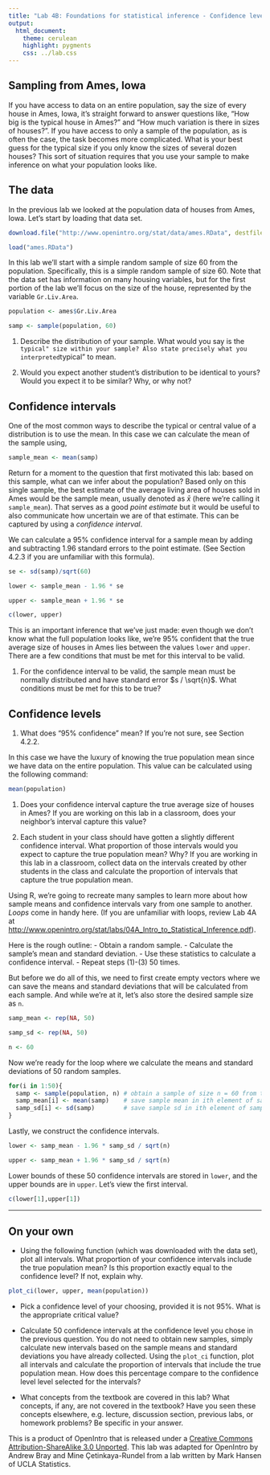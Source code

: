 ```yaml
---
title: "Lab 4B: Foundations for statistical inference - Confidence levels"
output:
  html_document:
    theme: cerulean
    highlight: pygments
    css: ../lab.css
---
```


## Sampling from Ames, Iowa

If you have access to data on an entire population, say the size of every house in Ames, Iowa, it's straight forward to answer questions like, "How big is the typical house in Ames?" and "How much variation is there in sizes of houses?". If you have access to only a sample of the population, as is often the case, the task becomes more complicated. What is your best guess for the typical size if you only know the sizes of several dozen houses? This sort of situation requires that you use your sample to make inference on what your population looks like.

## The data

In the previous lab we looked at the population data of houses from Ames, Iowa. Let's start by loading that data set.

```r
download.file("http://www.openintro.org/stat/data/ames.RData", destfile = "ames.RData")

load("ames.RData")
```

In this lab we'll start with a simple random sample of size 60 from the population. Specifically, this is a simple random sample of size 60. Note that the data set has information on many housing variables, but for the first portion of the lab we'll focus on the size of the house, represented by the variable `Gr.Liv.Area`.

```r
population <- ames$Gr.Liv.Area

samp <- sample(population, 60)
```

1. Describe the distribution of your sample. What would you say is the `typical" size within your sample? Also state precisely what you interpreted `typical" to mean.

1. Would you expect another student's distribution to be identical to yours? Would you expect it to be similar? Why, or why not?

## Confidence intervals

One of the most common ways to describe the typical or central value of a distribution is to use the mean. In this case we can calculate the mean of the sample using,

```r
sample_mean <- mean(samp)
```

Return for a moment to the question that first motivated this lab: based on this sample, what can we infer about the population? Based only on this single sample, the best estimate of the average living area of houses sold in Ames would be the sample mean, usually denoted as $\bar{x}$ (here we're calling it `sample_mean`). That serves as a good *point estimate* but it would be useful to also communicate how uncertain we are of that estimate. This can be captured by using a *confidence interval*.

We can calculate a 95% confidence interval for a sample mean by adding and subtracting 1.96 standard errors to the point estimate. (See Section 4.2.3 if you are unfamiliar with this formula).

```r
se <- sd(samp)/sqrt(60)

lower <- sample_mean - 1.96 * se

upper <- sample_mean + 1.96 * se

c(lower, upper)
```

This is an important inference that we've just made: even though we don't know what the full population looks like, we're 95% confident that the true average size of houses in Ames lies between the values `lower` and `upper`. There are a few conditions that must be met for this interval to be valid.

1. For the confidence interval to be valid, the sample mean must be normally distributed and have standard error $s / \sqrt{n}$. What conditions must be met for this to be true?

## Confidence levels

1. What does "95% confidence" mean? If you're not sure, see Section 4.2.2.

In this case we have the luxury of knowing the true population mean since we have data on the entire population. This value can be calculated using the following command:

```r
mean(population)
```

1. Does your confidence interval capture the true average size of houses in Ames? If you are working on this lab in a classroom, does your neighbor's interval capture this value? 

1. Each student in your class should have gotten a slightly different confidence interval. What proportion of those intervals would you expect to capture the true population mean? Why? If you are working in this lab in a classroom, collect data on the intervals created by other students in the class and calculate the proportion of intervals that capture the true population mean.

Using R, we're going to recreate many samples to learn more about how sample means and confidence intervals vary from one sample to another. *Loops* come in handy here. (If you are unfamiliar with loops, review Lab 4A at [http://www.openintro.org/stat/labs/04A_Intro_to_Statistical_Inference.pdf](http://www.openintro.org/stat/labs/04A_Intro_to_Statistical_Inference.pdf)).

Here is the rough outline:
-   Obtain a random sample.
-   Calculate the sample's mean and standard deviation.
-   Use these statistics to calculate a confidence interval.
-   Repeat steps (1)-(3) 50 times.

But before we do all of this, we need to first create empty vectors where we can save the means and standard deviations that will be calculated from each sample. And while we're at it, let's also store the desired sample size as `n`.

```r
samp_mean <- rep(NA, 50)

samp_sd <- rep(NA, 50)

n <- 60
```

Now we're ready for the loop where we calculate the means and standard deviations of 50 random samples.

```r
for(i in 1:50){
  samp <- sample(population, n) # obtain a sample of size n = 60 from the population
  samp_mean[i] <- mean(samp)    # save sample mean in ith element of samp_mean
  samp_sd[i] <- sd(samp)        # save sample sd in ith element of samp_sd
}
```

Lastly, we construct the confidence intervals.

```r
lower <- samp_mean - 1.96 * samp_sd / sqrt(n) 

upper <- samp_mean + 1.96 * samp_sd / sqrt(n)
```

Lower bounds of these 50 confidence intervals are stored in `lower`, and the upper bounds are in `upper`. Let's view the first interval.

```r
c(lower[1],upper[1])
```

* * *

## On your own

-   Using the following function (which was downloaded with the data set), plot all intervals. What proportion of your confidence intervals include the true population mean? Is this proportion exactly equal to the confidence level? If not, explain why.

```r
plot_ci(lower, upper, mean(population))
```

-   Pick a confidence level of your choosing, provided it is not 95%. What is the appropriate critical value?

-   Calculate 50 confidence intervals at the confidence level you chose in the previous question. You do not need to obtain new samples, simply calculate new intervals based on the sample means and standard deviations you have already collected. Using the `plot_ci` function, plot all intervals and calculate the proportion of intervals that include the true population mean. How does this percentage compare to the confidence level level selected for the intervals?

-   What concepts from the textbook are covered in this lab?  What concepts, if any, are not covered in the textbook?  Have you seen these concepts elsewhere, e.g. lecture, discussion section, previous labs, or homework problems?  Be specific in your answer.

<div id="license">
This is a product of OpenIntro that is released under a [Creative Commons Attribution-ShareAlike 3.0 Unported](http://creativecommons.org/licenses/by-sa/3.0). This lab was adapted for OpenIntro by Andrew Bray and Mine &Ccedil;etinkaya-Rundel from a lab written by Mark Hansen of UCLA Statistics.
</div>